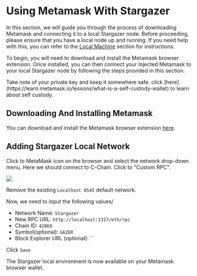 
# Using Metamask With Stargazer

In this section, we will guide you through the process of 
downloading Metamask and connecting it to a local Stargazer node. 
Before proceeding, please ensure that you have a local node up and running. 
If you need help with this, you can refer to the [Local Machine](./running-a-node/running-locally) section for instructions.

To begin, you will need to download and install the Metamask browser extension. 
Once installed, you can then connect your Injected Metamask to your local Stargazer 
node by following the steps provided in this section.

 
<Callout type="warning" emoji="⚠️">
  Take note of your private key and keep it somewhere safe. click [here](https://learn.metamask.io/lessons/what-is-a-self-custody-wallet) to learn about self custody.
</Callout>

## Downloading And Installing Metamask
You can download and install the Metamask browser extension [here](https://metamask.io/download/).

## Adding Stargazer Local Network
Click to MetaMask icon on the browser and select the network drop-down menu. Here we should connect to C-Chain. Click to "Custom RPC".

![](/metamask-add-network.png)

Remove the existing `Localhost 8545` default network.

Now, we need to input the following values/

- Network Name: `Stargazer`
- New RPC URL: `http://localhost:1317/eth/rpc`
- Chain ID: `42069`
- Symbol(optional): `GAZER`
- Block Explorer URL (optional): ``

Click `Save`

The Stargazer local environment is now available on your Metamask browser wallet.